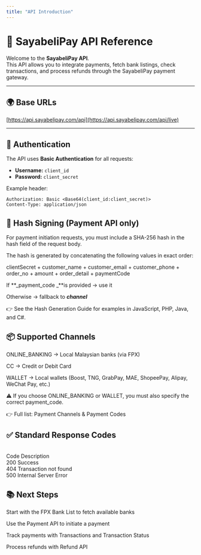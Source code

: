 ```yaml
---
title: "API Introduction"
---
```


# 🚀 SayabeliPay API Reference

Welcome to the **SayabeliPay API**.\
This API allows you to integrate payments, fetch bank listings, check transactions, and process refunds through the SayabeliPay payment gateway.

---

## 🌍 Base URLs

[https://api.sayabelipay.com/api](https://api.sayabelipay.com/api/live)

---

## 🔐 Authentication

The API uses **Basic Authentication** for all requests:

- **Username:** `client_id`
- **Password:** `client_secret`

Example header:

```http
Authorization: Basic <Base64(client_id:client_secret)>
Content-Type: application/json
```

## 🔑 **Hash Signing (Payment API only)**

For payment initiation requests, you must include a SHA-256 hash in the hash field of the request body.

The hash is generated by concatenating the following values in exact order:

clientSecret + customer_name + customer_email + customer_phone + order_no + amount + order_detail + paymentCode

If **\_payment_code \_**is provided → use it

Otherwise → fallback to **_channel_**

👉 See the Hash Generation Guide for examples in JavaScript, PHP, Java, and C#.

## 📦 Supported Channels

ONLINE_BANKING → Local Malaysian banks (via FPX)

CC → Credit or Debit Card

WALLET → Local wallets (Boost, TNG, GrabPay, MAE, ShopeePay, Alipay, WeChat Pay, etc.)

⚠️ If you choose ONLINE_BANKING or WALLET, you must also specify the correct payment_code.

👉 Full list: Payment Channels & Payment Codes

## ✅ Standard Response Codes

\
Code	Description\
200	Success\
404	Transaction not found\
500	Internal Server Error

## 📚 Next Steps

Start with the FPX Bank List to fetch available banks

Use the Payment API to initiate a payment

Track payments with Transactions and Transaction Status

Process refunds with Refund API